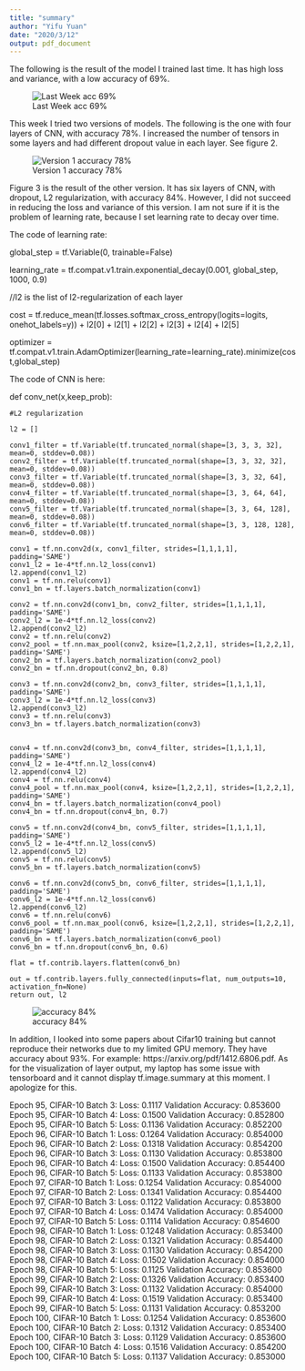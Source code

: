 ---
title: "summary"
author: "Yifu Yuan"
date: "2020/3/12"
output: pdf_document
---

The following is the result of the model I trained last time. It has high loss and variance, with a low accuracy of 69%.

![Last Week acc 69%](./week1.2.png)

This week I tried two versions of models. The following is the one with four layers of CNN, with accuracy 78%. I increased the number of 
tensors in some layers and had different dropout value in each layer. See figure 2.

![Version 1 accuracy 78%](./v1.2.1.png)












Figure 3 is the result of the other version. It has six layers of CNN, with dropout, L2 regularization, with accuracy 84%. However, I did not succeed in reducing
the loss and variance of this version. I am not sure if it is the problem of learning rate, because I set learning rate to decay over time.

The code of learning rate:

global_step = tf.Variable(0, trainable=False)

learning_rate = tf.compat.v1.train.exponential_decay(0.001, global_step, 1000, 0.9)

//l2 is the list of l2-regularization of each layer

cost = tf.reduce_mean(tf.losses.softmax_cross_entropy(logits=logits, onehot_labels=y)) + l2[0] + l2[1] + l2[2] + l2[3] + l2[4] + l2[5]

optimizer = tf.compat.v1.train.AdamOptimizer(learning_rate=learning_rate).minimize(cost,global_step) 



The code of CNN is here:

def conv_net(x,keep_prob):

    #L2 regularization

    l2 = []
    
    conv1_filter = tf.Variable(tf.truncated_normal(shape=[3, 3, 3, 32], mean=0, stddev=0.08))
    conv2_filter = tf.Variable(tf.truncated_normal(shape=[3, 3, 32, 32], mean=0, stddev=0.08))
    conv3_filter = tf.Variable(tf.truncated_normal(shape=[3, 3, 32, 64], mean=0, stddev=0.08))
    conv4_filter = tf.Variable(tf.truncated_normal(shape=[3, 3, 64, 64], mean=0, stddev=0.08))
    conv5_filter = tf.Variable(tf.truncated_normal(shape=[3, 3, 64, 128], mean=0, stddev=0.08))
    conv6_filter = tf.Variable(tf.truncated_normal(shape=[3, 3, 128, 128], mean=0, stddev=0.08))

    conv1 = tf.nn.conv2d(x, conv1_filter, strides=[1,1,1,1], padding='SAME')
    conv1_l2 = 1e-4*tf.nn.l2_loss(conv1)
    l2.append(conv1_l2)
    conv1 = tf.nn.relu(conv1)
    conv1_bn = tf.layers.batch_normalization(conv1)

    conv2 = tf.nn.conv2d(conv1_bn, conv2_filter, strides=[1,1,1,1], padding='SAME')
    conv2_l2 = 1e-4*tf.nn.l2_loss(conv2)
    l2.append(conv2_l2)
    conv2 = tf.nn.relu(conv2)
    conv2_pool = tf.nn.max_pool(conv2, ksize=[1,2,2,1], strides=[1,2,2,1], padding='SAME')
    conv2_bn = tf.layers.batch_normalization(conv2_pool)
    conv2_bn = tf.nn.dropout(conv2_bn, 0.8)

    conv3 = tf.nn.conv2d(conv2_bn, conv3_filter, strides=[1,1,1,1], padding='SAME')
    conv3_l2 = 1e-4*tf.nn.l2_loss(conv3)
    l2.append(conv3_l2)
    conv3 = tf.nn.relu(conv3)
    conv3_bn = tf.layers.batch_normalization(conv3)


    conv4 = tf.nn.conv2d(conv3_bn, conv4_filter, strides=[1,1,1,1], padding='SAME')
    conv4_l2 = 1e-4*tf.nn.l2_loss(conv4)
    l2.append(conv4_l2)
    conv4 = tf.nn.relu(conv4)
    conv4_pool = tf.nn.max_pool(conv4, ksize=[1,2,2,1], strides=[1,2,2,1], padding='SAME')
    conv4_bn = tf.layers.batch_normalization(conv4_pool)
    conv4_bn = tf.nn.dropout(conv4_bn, 0.7)

    conv5 = tf.nn.conv2d(conv4_bn, conv5_filter, strides=[1,1,1,1], padding='SAME')
    conv5_l2 = 1e-4*tf.nn.l2_loss(conv5)
    l2.append(conv5_l2)
    conv5 = tf.nn.relu(conv5)
    conv5_bn = tf.layers.batch_normalization(conv5)

    conv6 = tf.nn.conv2d(conv5_bn, conv6_filter, strides=[1,1,1,1], padding='SAME')
    conv6_l2 = 1e-4*tf.nn.l2_loss(conv6)
    l2.append(conv6_l2)
    conv6 = tf.nn.relu(conv6)
    conv6_pool = tf.nn.max_pool(conv6, ksize=[1,2,2,1], strides=[1,2,2,1], padding='SAME')
    conv6_bn = tf.layers.batch_normalization(conv6_pool)
    conv6_bn = tf.nn.dropout(conv6_bn, 0.6)

    flat = tf.contrib.layers.flatten(conv6_bn)

    out = tf.contrib.layers.fully_connected(inputs=flat, num_outputs=10, activation_fn=None)
    return out, l2

![accuracy 84%](./acc_loss.png)

In addition, I looked into some papers about Cifar10 training but cannot reproduce their networks due to my limited GPU memory. They have accuracy about 
93%. For example: https://arxiv.org/pdf/1412.6806.pdf. 
As for the visualization of layer output, my laptop has some issue with tensorboard and it cannot display tf.image.summary at this moment. I apologize for this.

Epoch 95, CIFAR-10 Batch 3:  Loss:     0.1117 Validation Accuracy: 0.853600
Epoch 95, CIFAR-10 Batch 4:  Loss:     0.1500 Validation Accuracy: 0.852800
Epoch 95, CIFAR-10 Batch 5:  Loss:     0.1136 Validation Accuracy: 0.852200
Epoch 96, CIFAR-10 Batch 1:  Loss:     0.1264 Validation Accuracy: 0.854000
Epoch 96, CIFAR-10 Batch 2:  Loss:     0.1318 Validation Accuracy: 0.854200
Epoch 96, CIFAR-10 Batch 3:  Loss:     0.1130 Validation Accuracy: 0.853800
Epoch 96, CIFAR-10 Batch 4:  Loss:     0.1500 Validation Accuracy: 0.854400
Epoch 96, CIFAR-10 Batch 5:  Loss:     0.1133 Validation Accuracy: 0.853800
Epoch 97, CIFAR-10 Batch 1:  Loss:     0.1254 Validation Accuracy: 0.854000
Epoch 97, CIFAR-10 Batch 2:  Loss:     0.1341 Validation Accuracy: 0.854400
Epoch 97, CIFAR-10 Batch 3:  Loss:     0.1122 Validation Accuracy: 0.853800
Epoch 97, CIFAR-10 Batch 4:  Loss:     0.1474 Validation Accuracy: 0.854000
Epoch 97, CIFAR-10 Batch 5:  Loss:     0.1114 Validation Accuracy: 0.854600
Epoch 98, CIFAR-10 Batch 1:  Loss:     0.1248 Validation Accuracy: 0.853400
Epoch 98, CIFAR-10 Batch 2:  Loss:     0.1321 Validation Accuracy: 0.854400
Epoch 98, CIFAR-10 Batch 3:  Loss:     0.1130 Validation Accuracy: 0.854200
Epoch 98, CIFAR-10 Batch 4:  Loss:     0.1502 Validation Accuracy: 0.854000
Epoch 98, CIFAR-10 Batch 5:  Loss:     0.1125 Validation Accuracy: 0.853600
Epoch 99, CIFAR-10 Batch 2:  Loss:     0.1326 Validation Accuracy: 0.853400
Epoch 99, CIFAR-10 Batch 3:  Loss:     0.1132 Validation Accuracy: 0.854000
Epoch 99, CIFAR-10 Batch 4:  Loss:     0.1519 Validation Accuracy: 0.853400
Epoch 99, CIFAR-10 Batch 5:  Loss:     0.1131 Validation Accuracy: 0.853200
Epoch 100, CIFAR-10 Batch 1:  Loss:     0.1254 Validation Accuracy: 0.853600
Epoch 100, CIFAR-10 Batch 2:  Loss:     0.1312 Validation Accuracy: 0.853400
Epoch 100, CIFAR-10 Batch 3:  Loss:     0.1129 Validation Accuracy: 0.853600
Epoch 100, CIFAR-10 Batch 4:  Loss:     0.1516 Validation Accuracy: 0.854200
Epoch 100, CIFAR-10 Batch 5:  Loss:     0.1137 Validation Accuracy: 0.853000